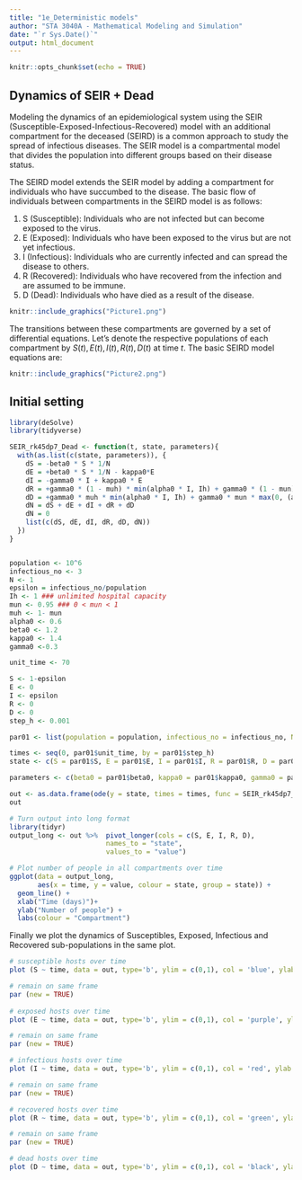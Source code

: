 ```yaml
---
title: "1e_Deterministic models"
author: "STA 3040A - Mathematical Modeling and Simulation"
date: "`r Sys.Date()`"
output: html_document
---
```


```r
knitr::opts_chunk$set(echo = TRUE)
```

## Dynamics of SEIR + Dead

Modeling the dynamics of an epidemiological system using the SEIR (Susceptible-Exposed-Infectious-Recovered) model with an additional compartment for the deceased (SEIRD) is a common approach to study the spread of infectious diseases. The SEIR model is a compartmental model that divides the population into different groups based on their disease status.

The SEIRD model extends the SEIR model by adding a compartment for individuals who have succumbed to the disease. The basic flow of individuals between compartments in the SEIRD model is as follows:

1.  S (Susceptible): Individuals who are not infected but can become exposed to the virus.
2.  E (Exposed): Individuals who have been exposed to the virus but are not yet infectious.
3.  I (Infectious): Individuals who are currently infected and can spread the disease to others.
4.  R (Recovered): Individuals who have recovered from the infection and are assumed to be immune.
5.  D (Dead): Individuals who have died as a result of the disease.

```r
knitr::include_graphics("Picture1.png")
```

The transitions between these compartments are governed by a set of differential equations. Let's denote the respective populations of each compartment by $S(t),E(t),I(t), R(t),D(t)$ at time $t$. The basic SEIRD model equations are:

```r
knitr::include_graphics("Picture2.png")
```

## Initial setting

```r
library(deSolve)
library(tidyverse)

SEIR_rk45dp7_Dead <- function(t, state, parameters){
  with(as.list(c(state, parameters)), {
    dS = -beta0 * S * 1/N
    dE = +beta0 * S * 1/N - kappa0*E
    dI = -gamma0 * I + kappa0 * E
    dR = +gamma0 * (1 - muh) * min(alpha0 * I, Ih) + gamma0 * (1 - mun) * max(0,(alpha0 * I) - Ih) + gamma0 * (1 - alpha0)* I
    dD = +gamma0 * muh * min(alpha0 * I, Ih) + gamma0 * mun * max(0, (alpha0 * I) - Ih)
    dN = dS + dE + dI + dR + dD
    dN = 0
    list(c(dS, dE, dI, dR, dD, dN))
  })
}


population <- 10^6
infectious_no <- 3
N <- 1
epsilon = infectious_no/population
Ih <- 1 ### unlimited hospital capacity
mun <- 0.95 ### 0 < mun < 1
muh <- 1- mun
alpha0 <- 0.6
beta0 <- 1.2
kappa0 <- 1.4
gamma0 <-0.3

unit_time <- 70

S <- 1-epsilon
E <- 0
I <- epsilon
R <- 0
D <- 0
step_h <- 0.001

par01 <- list(population = population, infectious_no = infectious_no, N = N, epsilon = epsilon, Ih = Ih, muh = muh, mun = mun, alpha0 = alpha0, beta0 = beta0, kappa0 = kappa0, gamma0 = gamma0, S = S, E = E, I = I, R = R, D = D, step_h = step_h, unit_time = unit_time)

times <- seq(0, par01$unit_time, by = par01$step_h)
state <- c(S = par01$S, E = par01$E, I = par01$I, R = par01$R, D = par01$D, N = par01$N)

parameters <- c(beta0 = par01$beta0, kappa0 = par01$kappa0, gamma0 = par01$gamma0, alpha0 = par01$alpha0)

out <- as.data.frame(ode(y = state, times = times, func = SEIR_rk45dp7_Dead, parms = parameters))
out

# Turn output into long format
library(tidyr)
output_long <- out %>%  pivot_longer(cols = c(S, E, I, R, D),
                        names_to = "state",
                        values_to = "value") 

# Plot number of people in all compartments over time
ggplot(data = output_long,                                               
       aes(x = time, y = value, colour = state, group = state)) +  
  geom_line() +                                                          
  xlab("Time (days)")+                                                   
  ylab("Number of people") +                                
  labs(colour = "Compartment") 
```

Finally we plot the dynamics of Susceptibles, Exposed, Infectious and Recovered sub-populations in the same plot.

```r

# susceptible hosts over time
plot (S ~ time, data = out, type='b', ylim = c(0,1), col = 'blue', ylab = 'S, E, I, R', main = 'SEIRD epidemic') 

# remain on same frame
par (new = TRUE)    
 
# exposed hosts over time
plot (E ~ time, data = out, type='b', ylim = c(0,1), col = 'purple', ylab = '', axes = FALSE) 

# remain on same frame
par (new = TRUE)  

# infectious hosts over time
plot (I ~ time, data = out, type='b', ylim = c(0,1), col = 'red', ylab = '', axes = FALSE) 

# remain on same frame
par (new = TRUE)  

# recovered hosts over time
plot (R ~ time, data = out, type='b', ylim = c(0,1), col = 'green', ylab = '', axes = FALSE)

# remain on same frame
par (new = TRUE)  

# dead hosts over time
plot (D ~ time, data = out, type='b', ylim = c(0,1), col = 'black', ylab = '', axes = FALSE)

```
